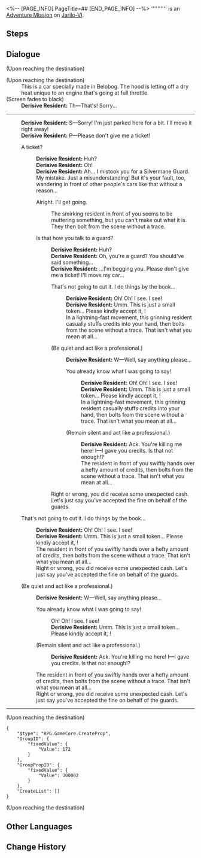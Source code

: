 <%-- [PAGE_INFO]
PageTitle=##
[END_PAGE_INFO] --%>
{{Stub|Dialogue.}}
{{Mission Infobox
|id            = 4040123
|title         = 
|image         = <!--Mission .png-->
|type          = Adventure
|event_name    = 
|chapter       = 
|requirements  = [[Trailblaze Mission]] ''[[Lingering Shadows]]'' completed
|summary       = <!--official mission summary from Fate's Atlas-->
|characters    = Derisive Resident; Trailblazer
|startLocation = [[Jarilo-VI]] - [[Administrative District]]
|world         = Jarilo-VI
|area          = Administrative District
|prev          = 
|next          = 
|rewards       = Shield (Item)*20; Credit*5,000
}}
'''''''''' is an [[Adventure Mission]] on [[Jarilo-VI]].

==Steps==


<!--
==Gameplay Notes==

--><!--
==Trial Character==

-->
==Dialogue==
{{Stub Dialogue}}
;(Upon reaching the destination)

;(Upon reaching the destination)
:This is a car specially made in Belobog. The hood is letting off a dry heat unique to an engine that's going at full throttle.
;(Screen fades to black)
:'''Derisive Resident:''' Th&mdash;That's! Sorry...
----
:'''Derisive Resident:''' S&mdash;Sorry! I'm just parked here for a bit. I'll move it right away!
:'''Derisive Resident:''' P&mdash;Please don't give me a ticket!
:{{DIcon|Arrow}} A ticket?
::'''Derisive Resident:''' Huh?
::'''Derisive Resident:''' Oh!
::'''Derisive Resident:''' Ah... I mistook you for a Silvermane Guard. My mistake. Just a misunderstanding! But it's your fault, too, wandering in front of other people's cars like that without a reason...
::{{DIcon|Arrow}} Alright. I'll get going.
:::The smirking resident in front of you seems to be muttering something, but you can't make out what it is. They then bolt from the scene without a trace.
::{{DIcon|Arrow}} Is that how you talk to a guard?
:::'''Derisive Resident:''' Huh?
:::'''Derisive Resident:''' Oh, you're a guard? You should've said something...
:::'''Derisive Resident:''' ...I'm begging you. Please don't give me a ticket! I'll move my car...
:::{{DIcon|Arrow}} That's not going to cut it. I do things by the book...
::::'''Derisive Resident:''' Oh! Oh! I see. I see!
::::'''Derisive Resident:''' Umm. This is just a small token... Please kindly accept it, {{MC|m=Sir|f=Miss}}!
::::In a lightning-fast movement, this grinning resident casually stuffs credits into your hand, then bolts from the scene without a trace. That isn't what you mean at all...
:::{{DIcon|Arrow}} (Be quiet and act like a professional.)
::::'''Derisive Resident:''' W&mdash;Well, say anything please...
::::{{DIcon|Arrow}} You already know what I was going to say!
:::::'''Derisive Resident:''' Oh! Oh! I see. I see!
:::::'''Derisive Resident:''' Umm. This is just a small token... Please kindly accept it, {{MC|m=Sir|f=Miss}}!
:::::In a lightning-fast movement, this grinning resident casually stuffs credits into your hand, then bolts from the scene without a trace. That isn't what you mean at all...
::::{{DIcon|Arrow}} (Remain silent and act like a professional.)
:::::'''Derisive Resident:''' Ack. You're killing me here! I&mdash;I gave you credits. Is that not enough!?
:::::The resident in front of you swiftly hands over a hefty amount of credits, then bolts from the scene without a trace. That isn't what you mean at all...
:::Right or wrong, you did receive some unexpected cash. Let's just say you've accepted the fine on behalf of the guards.
:{{DIcon|Arrow}} That's not going to cut it. I do things by the book...
::'''Derisive Resident:''' Oh! Oh! I see. I see!
::'''Derisive Resident:''' Umm. This is just a small token... Please kindly accept it, {{MC|m=Sir|f=Miss}}!
::The resident in front of you swiftly hands over a hefty amount of credits, then bolts from the scene without a trace. That isn't what you mean at all...
::Right or wrong, you did receive some unexpected cash. Let's just say you've accepted the fine on behalf of the guards.
:{{DIcon|Arrow}} (Be quiet and act like a professional.)
::'''Derisive Resident:''' W&mdash;Well, say anything please...
::{{DIcon|Arrow}} You already know what I was going to say!
:::Oh! Oh! I see. I see!
:::'''Derisive Resident:''' Umm. This is just a small token... Please kindly accept it, {{MC|m=Sir|f=Miss}}!
::{{DIcon|Arrow}} (Remain silent and act like a professional.)
:::'''Derisive Resident:''' Ack. You're killing me here! I&mdash;I gave you credits. Is that not enough!?
::The resident in front of you swiftly hands over a hefty amount of credits, then bolts from the scene without a trace. That isn't what you mean at all...
::Right or wrong, you did receive some unexpected cash. Let's just say you've accepted the fine on behalf of the guards.
----

;(Upon reaching the destination)
:<!--3-second delay-->
<pre>{
	"$type": "RPG.GameCore.CreateProp",
	"GroupID": {
		"fixedValue": {
			"Value": 172
		}
	},
	"GroupPropID": {
		"fixedValue": {
			"Value": 300002
		}
	},
	"CreateList": []
}</pre>
;(Upon reaching the destination)
{{Dialogue End}}

==Other Languages==
{{Other Languages
|en   = 
|zhs  = 
|zht  = 
|ja   = 
|ko   = 
|es   = 
|fr   = 
|ru   = 
|th   = 
|vi   = 
|de   = 
|id   = 
|pt   = 
}}

==Change History==
{{Change History|1.0}}
